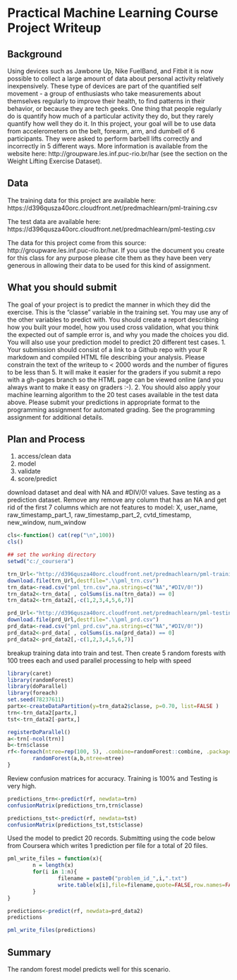 Practical Machine Learning Course Project Writeup
========================================================
        
Background
-----------------------
Using devices such as Jawbone Up, Nike FuelBand, and Fitbit it is now possible to collect a large amount of data about personal activity relatively inexpensively. These type of devices are part of the quantified self movement - a group of enthusiasts who take measurements about themselves regularly to improve their health, to find patterns in their behavior, or because they are tech geeks. One thing that people regularly do is quantify how much of a particular activity they do, but they rarely quantify how well they do it. In this project, your goal will be to use data from accelerometers on the belt, forearm, arm, and dumbell of 6 participants. They were asked to perform barbell lifts correctly and incorrectly in 5 different ways. More information is available from the website here: http://groupware.les.inf.puc-rio.br/har (see the section on the Weight Lifting Exercise Dataset). 



Data 
---------
The training data for this project are available here: 
https://d396qusza40orc.cloudfront.net/predmachlearn/pml-training.csv

The test data are available here: 
https://d396qusza40orc.cloudfront.net/predmachlearn/pml-testing.csv

The data for this project come from this source: http://groupware.les.inf.puc-rio.br/har. If you use the document you create for this class for any purpose please cite them as they have been very generous in allowing their data to be used for this kind of assignment. 

What you should submit
----------
The goal of your project is to predict the manner in which they did the exercise. This is the "classe" variable in the training set. You may use any of the other variables to predict with. You should create a report describing how you built your model, how you used cross validation, what you think the expected out of sample error is, and why you made the choices you did. You will also use your prediction model to predict 20 different test cases. 
1. Your submission should consist of a link to a Github repo with your R markdown and compiled HTML file describing your analysis. Please constrain the text of the writeup to < 2000 words and the number of figures to be less than 5. It will make it easier for the graders if you submit a repo with a gh-pages branch so the HTML page can be viewed online (and you always want to make it easy on graders :-).
2. You should also apply your machine learning algorithm to the 20 test cases available in the test data above. Please submit your predictions in appropriate format to the programming assignment for automated grading. See the programming assignment for additional details. 
        

Plan and Process
-------
1. access/clean data
2. model
3. validate
4. score/predict

download dataset and deal with NA and #DIV/0! values.  Save testing as a prediction dataset.  Remove any remove any column that has an NA and get rid of the first 7 columns which are not features to model: X, user_name, raw_timestamp_part_1, raw_timestamp_part_2, cvtd_timestamp, new_window, num_window
```r
cls<-function() cat(rep("\n",100))
cls()

## set the working directory
setwd("c:/_coursera")  
```
```r
trn_Url<-"http://d396qusza40orc.cloudfront.net/predmachlearn/pml-training.csv"
download.file(trn_Url,destfile=".\\pml_trn.csv")
trn_data<-read.csv("pml_trn.csv",na.strings=c("NA","#DIV/0!"))
trn_data2<-trn_data[ , colSums(is.na(trn_data)) == 0]
trn_data2<-trn_data2[,-c(1,2,3,4,5,6,7)]

prd_Url<-"http://d396qusza40orc.cloudfront.net/predmachlearn/pml-testing.csv"
download.file(prd_Url,destfile=".\\pml_prd.csv")
prd_data<-read.csv("pml_prd.csv",na.strings=c("NA","#DIV/0!"))
prd_data2<-prd_data[ , colSums(is.na(prd_data)) == 0]
prd_data2<-prd_data2[,-c(1,2,3,4,5,6,7)]
```

breakup training data into train and test.  Then create 5 random forests with 100 trees each and used parallel processing to help with speed
```r
library(caret)
library(randomForest)
library(doParallel)
library(foreach)
set.seed(78237611)
partx<-createDataPartition(y=trn_data2$classe, p=0.70, list=FALSE )
trn<-trn_data2[partx,]
tst<-trn_data2[-partx,]

registerDoParallel()
a<-trn[-ncol(trn)]
b<-trn$classe
rf<-foreach(ntree=rep(100, 5), .combine=randomForest::combine, .packages='randomForest', na.action=na.omit) %dopar% {
        randomForest(a,b,ntree=ntree) 
}
```

Review confusion matrices for accuracy.  Training is 100% and Testing is very high.
```r
predictions_trn<-predict(rf, newdata=trn)
confusionMatrix(predictions_trn,trn$classe)

predictions_tst<-predict(rf, newdata=tst)
confusionMatrix(predictions_tst,tst$classe)
```

Used the model to predict 20 records.  Submitting using the code below from Coursera which writes 1 prediction per file for a total of 20 files.
```r
pml_write_files = function(x){
        n = length(x)
        for(i in 1:n){
                filename = paste0("problem_id_",i,".txt")
                write.table(x[i],file=filename,quote=FALSE,row.names=FALSE,col.names=FALSE)
        }
}

predictions<-predict(rf, newdata=prd_data2)
predictions

pml_write_files(predictions)
```

Summary
----------------------
The random forest model predicts well for this scenario.
